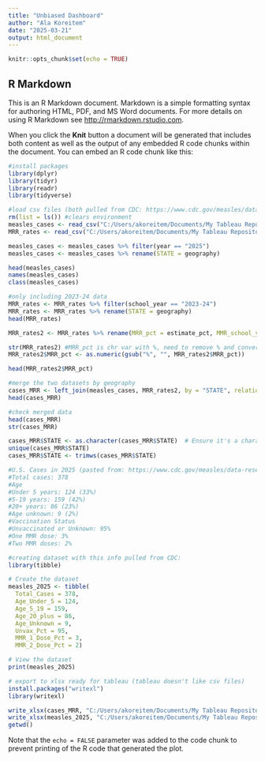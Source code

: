 ---
title: "Unbiased Dashboard"
author: "Ala Koreitem"
date: "2025-03-21"
output: html_document
---

```{r setup, include=FALSE}
knitr::opts_chunk$set(echo = TRUE)
```

## R Markdown

This is an R Markdown document. Markdown is a simple formatting syntax for authoring HTML, PDF, and MS Word documents. For more details on using R Markdown see <http://rmarkdown.rstudio.com>.

When you click the **Knit** button a document will be generated that includes both content as well as the output of any embedded R code chunks within the document. You can embed an R code chunk like this:


```{r}
#install packages
library(dplyr)
library(tidyr)
library(readr)
library(tidyverse)
```


```{r}
#load csv files (both pulled from CDC: https://www.cdc.gov/measles/data-research/index.html)
rm(list = ls()) #clears environment
measles_cases <- read_csv("C:/Users/akoreitem/Documents/My Tableau Repository/Datasources/unbiased/measles_cases.csv")
MRR_rates <- read_csv("C:/Users/akoreitem/Documents/My Tableau Repository/Datasources/unbiased/measles_MRR.csv")
```


```{r}
measles_cases <- measles_cases %>% filter(year == "2025")
measles_cases <- measles_cases %>% rename(STATE = geography)

head(measles_cases)
names(measles_cases)
class(measles_cases)

#only including 2023-24 data
MRR_rates <- MRR_rates %>% filter(school_year == "2023-24")
MRR_rates <- MRR_rates %>% rename(STATE = geography)
head(MRR_rates)

MRR_rates2 <- MRR_rates %>% rename(MRR_pct = estimate_pct, MMR_school_yr = school_year)

str(MRR_rates2) #MRR_pct is chr var with %, need to remove % and convert to numeric
MRR_rates2$MRR_pct <- as.numeric(gsub("%", "", MRR_rates2$MRR_pct)) 

head(MRR_rates2$MRR_pct)

```


```{r}
#merge the two datasets by geography
cases_MRR <- left_join(measles_cases, MRR_rates2, by = "STATE", relationship = "many-to-many")
head(cases_MRR)

#check merged data
head(cases_MRR)
str(cases_MRR)

cases_MRR$STATE <- as.character(cases_MRR$STATE)  # Ensure it's a character column
unique(cases_MRR$STATE)
cases_MRR$STATE <- trimws(cases_MRR$STATE)

```



```{r}
#U.S. Cases in 2025 (pasted from: https://www.cdc.gov/measles/data-research/index.html)
#Total cases: 378
#Age
#Under 5 years: 124 (33%)
#5-19 years: 159 (42%)
#20+ years: 86 (23%)
#Age unknown: 9 (2%)
#Vaccination Status
#Unvaccinated or Unknown: 95%
#One MMR dose: 3%
#Two MMR doses: 2%

#creating dataset with this info pulled from CDC:
library(tibble)

# Create the dataset
measles_2025 <- tibble(
  Total_Cases = 378,
  Age_Under_5 = 124,
  Age_5_19 = 159,
  Age_20_plus = 86,
  Age_Unknown = 9,
  Unvax_Pct = 95,
  MMR_1_Dose_Pct = 3,
  MMR_2_Dose_Pct = 2)

# View the dataset
print(measles_2025)

```


```{r}
# export to xlsx ready for tableau (tableau doesn't like csv files)
install.packages("writexl")
library(writexl)

write_xlsx(cases_MRR, "C:/Users/akoreitem/Documents/My Tableau Repository/Datasources/unbiased/cases_MRR.xlsx")
write_xlsx(measles_2025, "C:/Users/akoreitem/Documents/My Tableau Repository/Datasources/unbiased/measles_2025.xlsx")
getwd()

```



Note that the `echo = FALSE` parameter was added to the code chunk to prevent printing of the R code that generated the plot.
